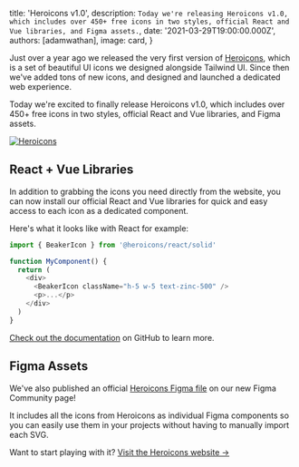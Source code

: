 
  title: 'Heroicons v1.0',
  description: `Today we're releasing Heroicons v1.0, which includes over 450+ free icons in two styles, official React and Vue libraries, and Figma assets.`,
  date: '2021-03-29T19:00:00.000Z',
  authors: [adamwathan],
  image: card,
}

Just over a year ago we released the very first version of [Heroicons](https://heroicons.com), which is a set of beautiful UI icons we designed alongside Tailwind UI. Since then we've added tons of new icons, and designed and launched a dedicated web experience.

Today we're excited to finally release Heroicons v1.0, which includes over 450+ free icons in two styles, official React and Vue libraries, and Figma assets.

<a href="https://heroicons.com">
  <img src={card} alt="Heroicons" />
</a>

## React + Vue Libraries

In addition to grabbing the icons you need directly from the website, you can now install our official React and Vue libraries for quick and easy access to each icon as a dedicated component.

Here's what it looks like with React for example:

```js
import { BeakerIcon } from '@heroicons/react/solid'

function MyComponent() {
  return (
    <div>
      <BeakerIcon className="h-5 w-5 text-zinc-500" />
      <p>...</p>
    </div>
  )
}
```

[Check out the documentation](https://github.com/tailwindlabs/heroicons) on GitHub to learn more.

## Figma Assets

We've also published an official [Heroicons Figma file](https://www.figma.com/community/file/958423903283802665/heroicons) on our new Figma Community page!

It includes all the icons from Heroicons as individual Figma components so you can easily use them in your projects without having to manually import each SVG.

Want to start playing with it? <a href="https://heroicons.com">Visit the Heroicons website →</a>
